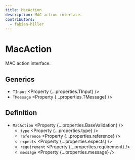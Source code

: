```yaml
---
title: MacAction
description: MAC action interface.
contributors:
  - fabian-hiller
---
```



# MacAction

MAC action interface.

## Generics

- `TInput` <Property {...properties.TInput} />
- `TMessage` <Property {...properties.TMessage} />

## Definition

- `MacAction` <Property {...properties.BaseValidation} />
  - `type` <Property {...properties.type} />
  - `reference` <Property {...properties.reference} />
  - `expects` <Property {...properties.expects} />
  - `requirement` <Property {...properties.requirement} />
  - `message` <Property {...properties.message} />
